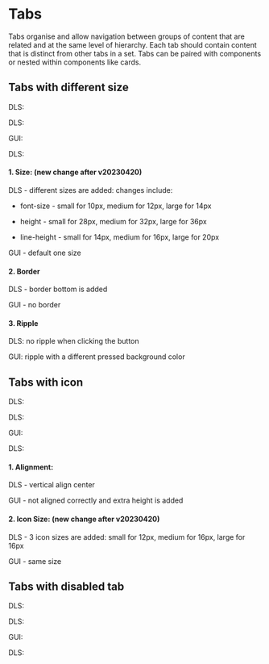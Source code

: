 <style>
  {`
    .flex {
      display: flex;
      align-items: center;
      gap: 16px;
    }
     .type {
      min-width: 40px;
    }
 `}
</style>



<Meta title="Tabs Overview" />

# Tabs

Tabs organise and allow navigation between groups of content that are related and at the same level of hierarchy. Each tab should contain content that is distinct from other tabs in a set. Tabs can be paired with components or nested within components like cards.

## Tabs with different size

<Canvas>
  <div>
    <div class="flex">
      <p class="type">DLS:</p>
      <Story of={TabsStories.DefaultSmall} />
    </div>
  </div>
</Canvas>

<Canvas>
  <div>
    <div class="flex">
      <p class="type">DLS:</p>
      <Story of={TabsStories.DefaultMedium} />
    </div>
    <div class="flex">
      <p class="type">GUI:</p>
      <Story of={TabsGUIStories.Default} />
    </div>
  </div>
</Canvas>

<Canvas>
  <div>
    <div class="flex">
      <p class="type">DLS:</p>
      <Story of={TabsStories.DefaultLarge} />
    </div>
  </div>
</Canvas>

#### 1. Size: (new change after v20230420)

DLS - different sizes are added: changes include:

- font-size - small for 10px, medium for 12px, large for 14px

- height - small for 28px, medium for 32px, large for 36px

- line-height - small for 14px, medium for 16px, large for 20px

GUI - default one size

#### 2. Border

DLS - border bottom is added

GUI - no border

#### 3. Ripple

DLS: no ripple when clicking the button

GUI: ripple with a different pressed background color

## Tabs with icon

<Canvas>
  <div>
    <div class="flex">
      <p class="type">DLS:</p>
      <Story of={TabsStories.SmallWithIcon} />
    </div>

  </div>
</Canvas>

<Canvas>
  <div>
    <div class="flex">
      <p class="type">DLS:</p>
      <Story of={TabsStories.MediumWithIcon} />
    </div>
    <div class="flex">
      <p class="type">GUI:</p>
      <Story of={TabsGUIStories.WithIcon} />
    </div>
  </div>
</Canvas>

<Canvas>
  <div>
    <div class="flex">
      <p class="type">DLS:</p>
      <Story of={TabsStories.LargeWithIcon} />
    </div>
  </div>
</Canvas>

#### 1. Alignment:

DLS - vertical align center

GUI - not aligned correctly and extra height is added

#### 2. Icon Size: (new change after v20230420)

DLS - 3 icon sizes are added: small for 12px, medium for 16px, large for 16px

GUI - same size

## Tabs with disabled tab

<Canvas>
  <div>
    <div class="flex">
      <p class="type">DLS:</p>
      <Story of={TabsStories.SmallWithDisabled} />
    </div>
  </div>
</Canvas>

<Canvas>
  <div>
    <div class="flex">
      <p class="type">DLS:</p>
      <Story of={TabsStories.MediumWithDisabled} />
    </div>
    <div class="flex">
      <p class="type">GUI:</p>
      <Story of={TabsGUIStories.WithDisabled} />
    </div>
  </div>
</Canvas>

<Canvas>
  <div>
    <div class="flex">
      <p class="type">DLS:</p>
      <Story of={TabsStories.LargeWithDisabled} />
    </div>
  </div>
</Canvas>

